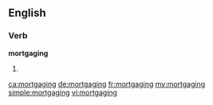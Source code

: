 ==English==

===Verb===
'''mortgaging'''

# {{present participle of|[[mortgage]]}}

[[ca:mortgaging]]
[[de:mortgaging]]
[[fr:mortgaging]]
[[my:mortgaging]]
[[simple:mortgaging]]
[[vi:mortgaging]]